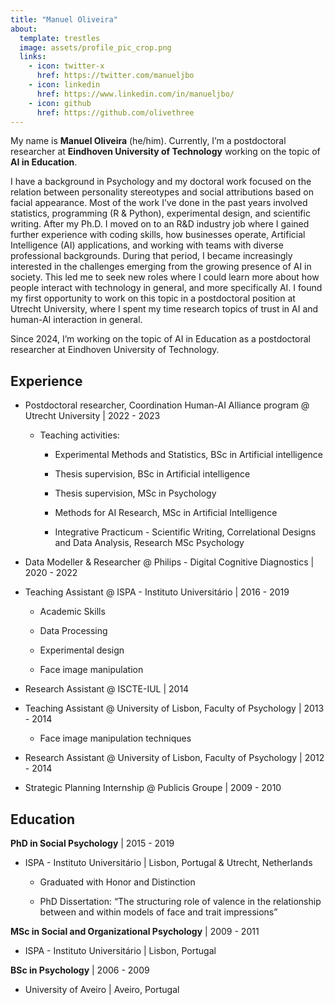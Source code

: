 ```yaml
---
title: "Manuel Oliveira"
about:
  template: trestles
  image: assets/profile_pic_crop.png
  links:
    - icon: twitter-x
      href: https://twitter.com/manueljbo
    - icon: linkedin
      href: https://www.linkedin.com/in/manueljbo/
    - icon: github
      href: https://github.com/olivethree
---
```


My name is **Manuel Oliveira** (he/him). Currently, I'm a postdoctoral researcher at **Eindhoven University of Technology** working on the topic of **AI in Education**.

I have a background in Psychology and my doctoral work focused on the relation between personality stereotypes and social attributions based on facial appearance. Most of the work I've done in the past years involved statistics, programming (R & Python), experimental design, and scientific writing. After my Ph.D. I moved on to an R&D industry job where I gained further experience with coding skills, how businesses operate, Artificial Intelligence (AI) applications, and working with teams with diverse professional backgrounds. During that period, I became increasingly interested in the challenges emerging from the growing presence of AI in society. This led me to seek new roles where I could learn more about how people interact with technology in general, and more specifically AI. I found my first opportunity to work on this topic in a postdoctoral position at Utrecht University, where I spent my time research topics of trust in AI and human-AI interaction in general.

Since 2024, I'm working on the topic of AI in Education as a postdoctoral researcher at Eindhoven University of Technology.

## Experience

-   Postdoctoral researcher, Coordination Human-AI Alliance program \@ Utrecht University \| 2022 - 2023

    -   Teaching activities:

        -   Experimental Methods and Statistics, BSc in Artificial intelligence

        -   Thesis supervision, BSc in Artificial intelligence

        -   Thesis supervision, MSc in Psychology

        -   Methods for AI Research, MSc in Artificial Intelligence

        -   Integrative Practicum - Scientific Writing, Correlational Designs and Data Analysis, Research MSc Psychology

-   Data Modeller & Researcher \@ Philips - Digital Cognitive Diagnostics \| 2020 - 2022

-   Teaching Assistant \@ ISPA - Instituto Universitário \| 2016 - 2019

    -   Academic Skills

    -   Data Processing

    -   Experimental design

    -   Face image manipulation

-   Research Assistant \@ ISCTE-IUL \| 2014

-   Teaching Assistant \@ University of Lisbon, Faculty of Psychology \| 2013 - 2014

    -   Face image manipulation techniques

-   Research Assistant \@ University of Lisbon, Faculty of Psychology \| 2012 - 2014

-   Strategic Planning Internship \@ Publicis Groupe \| 2009 - 2010

## Education

**PhD in Social Psychology** \| 2015 - 2019

-   ISPA - Instituto Universitário \| Lisbon, Portugal & Utrecht, Netherlands

    -   Graduated with Honor and Distinction

    -   PhD Dissertation: "The structuring role of valence in the relationship between and within models of face and trait impressions"

**MSc in Social and Organizational Psychology** \| 2009 - 2011

-   ISPA - Instituto Universitário \| Lisbon, Portugal

**BSc in Psychology** \| 2006 - 2009

-   University of Aveiro \| Aveiro, Portugal

## 
